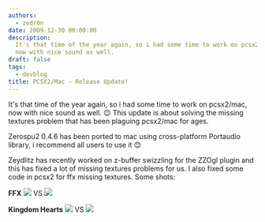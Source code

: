 ```yaml
---
authors:
  - zedr0n
date: 2009-12-30 00:00:00
description:
  It's that time of the year again, so i had some time to work on pcsx2/mac,
  now with nice sound as well.
draft: false
tags:
  - devblog
title: PCSX2/Mac - Release Update!
---
```


It's that time of the year again, so i had some time to work on pcsx2/mac, now with nice sound as well.
😉 This update is about solving the missing
textures problem that has been plaguing pcsx2/mac for ages.

<!-- truncate -->

Zerospu2 0.4.6 has been ported to mac using cross-platform Portaudio
library, i recommend all users to use it
😊

Zeydlitz has recently worked on z-buffer swizzling for the ZZOgl plugin
and this has fixed a lot of missing textures problems for us. I also
fixed some code in pcsx2 for ffx missing textures. Some shots:

**FFX**
![](./img/x11screensnapz018.th.jpg)
VS
![](./img/x11screensnapz024.th.jpg)

**Kingdom Hearts**
![](./img/x11screensnapz025.th.jpg)
VS
![](./img/x11screensnapz027.th.jpg)
